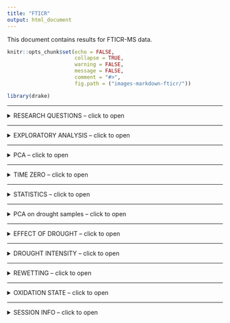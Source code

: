 ```yaml
---
title: "FTICR"
output: html_document
---
```


This document contains results for FTICR-MS data.

```r
knitr::opts_chunk$set(echo = FALSE,
                      collapse = TRUE,
                      warning = FALSE,
                      message = FALSE,
                      comment = "#>",
                      fig.path = ("images-markdown-fticr/"))

library(drake)
```

---

<details>
  <summary>RESEARCH QUESTIONS -- click to open</summary>

1. effect of drought duration?
1. effect of drought intensity? **CW** (constant weight drying) vs. **FAD** (forced air drying, more intense)
1. effect of post-drought rewetting? instant rewet (no saturation) vs. 2 week saturation
1. difference by site?
1. difference by soil depth? 0-5 cm vs. 5cm-end

</details>

---

<details>
  <summary>EXPLORATORY ANALYSIS -- click to open</summary>

## EXPLORATORY ANALYSIS
### Van Krevelen domains
```r
readd(gg_vankrevelen_domains)
```

### Van Krevelen plots by treatment
```r
readd(gg_vankrevelens)$gg_cpcrw_all
readd(gg_vankrevelens)$gg_sr_all
```

### RELATIVE ABUNDANCE

```r
readd(gg_relabund_bar)$relabund_bar_trt
```

</details>

---

<details>
  <summary>PCA -- click to open</summary>

## PCA

```r
readd(gg_pca)
```

</details>

---

<details>
  <summary>TIME ZERO -- click to open</summary>

## TIME ZERO SAMPLES
### Van Krevelen plots
```r
readd(gg_vk_timezero)
```

### PCA

```r
readd(gg_pca_tzero)
```

### PERMANOVA
```r
readd(fticr_permanova_tzero)
```

### Relative abundance
```r
readd(gg_relabund_bar)$relabund_bar_tzero
```

class-wise ANOVA: 

- aromatic, condensed aromatic influenced by Site and depth
- aliphatic, lignin did not change significantly by Site or depth

</details>

---

<details>
  <summary>STATISTICS -- click to open</summary>

## STATISTICS
### PERMANOVA
```r
readd(fticr_permanova)
```

PERMANOVA results for *drought samples only*. i.e. no time zero

- All variables showed a significant influence on WEOC composition. 
- Saturation and depth were the strongest predictors, each accounting for **~28 %** of total variation (see `R2` column). 
- Site, drought length, drought intensity were significant, but each accounted only for 2-3 % of total variation. 

</details>

---

<details>
  <summary>PCA on drought samples -- click to open</summary>
  
## PCA2

```r
readd(gg_pca2)
```

</details>

--- 



<details>
  <summary>EFFECT OF DROUGHT -- click to open</summary>

## HOW DID DROUGHT SAMPLES COMPARE TO TIME ZERO?
```r
readd(gg_vk_tzero_diff)
```


</details>

---


<details>
  <summary>DROUGHT INTENSITY -- click to open</summary>

## HOW DID DRYING (CW VS. FAD) INFLUENCE CHEMISTRY?
```r
readd(gg_vankrevelens)$gg_cpcrw_drying
readd(gg_vankrevelens)$gg_sr_drying
```

```r
readd(gg_vk_newpeaks_drying)
```

```r
readd(gg_newpeaks_drying_overall)
```


</details>

---

<details>
  <summary>REWETTING -- click to open</summary>

## HOW DID WETTING (INSTANT REWET VS. SATURATION INCUBATION) INFLUENCE CHEMISTRY?
```r
readd(gg_vk_newpeaks_saturation)
```

```r
readd(gg_newpeaks_saturation_overall)
```

</details>

---

<details>
  <summary>OXIDATION STATE -- click to open</summary>
  
## NOSC

NOSC by drying
```r
readd(gg_nosc)$nosc_by_drying
```

NOSC by saturation
```r
readd(gg_nosc)$nosc_by_drying
```

</details>

---


<details>
  <summary>SESSION INFO -- click to open</summary>

date run: `r Sys.Date()`

```r
sessionInfo()
```

</details>
